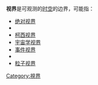 '''视界'''是可观测的[[时空|时空]]的边界，可能指：
*[[絕對視界線|绝对视界]]
*{{link-en|视视界|Apparent horizon}}
*[[柯西视界|柯西视界]]
*[[宇宙学视界|宇宙学视界]]
*[[事件视界|事件视界]]
*{{link-en|基林视界|Killing horizon}}
*[[粒子视界|粒子视界]]

{{disambig|cat=二字消歧義}}

[[Category:視界|Category:視界]]